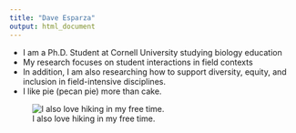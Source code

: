 ```yaml
---
title: "Dave Esparza"
output: html_document
---
```


* I am a Ph.D. Student at Cornell University studying biology education
* My research focuses on student interactions in field contexts
* In addition, I am also researching how to support diversity, equity, and inclusion in field-intensive disciplines.
* I like pie (pecan pie) more than cake.


![I also love hiking in my free time.](https://pbs.twimg.com/profile_images/1348141938264969216/ho32oxaw_400x400.jpg)